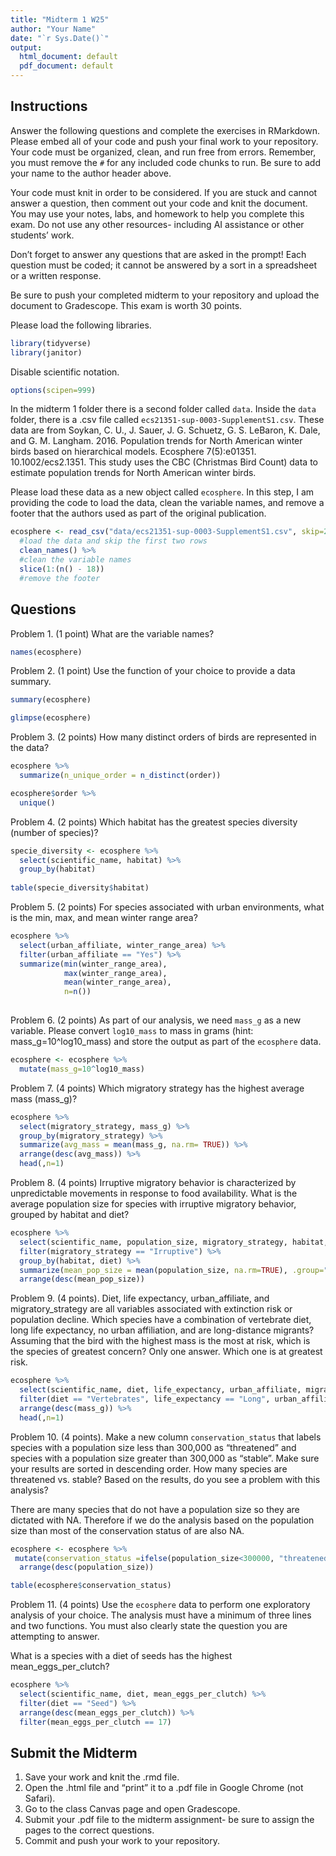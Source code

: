 ```yaml
---
title: "Midterm 1 W25"
author: "Your Name"
date: "`r Sys.Date()`"
output:
  html_document: default
  pdf_document: default
---
```


## Instructions
Answer the following questions and complete the exercises in RMarkdown. Please embed all of your code and push your final work to your repository. Your code must be organized, clean, and run free from errors. Remember, you must remove the `#` for any included code chunks to run. Be sure to add your name to the author header above. 

Your code must knit in order to be considered. If you are stuck and cannot answer a question, then comment out your code and knit the document. You may use your notes, labs, and homework to help you complete this exam. Do not use any other resources- including AI assistance or other students' work.  

Don't forget to answer any questions that are asked in the prompt! Each question must be coded; it cannot be answered by a sort in a spreadsheet or a written response.  

Be sure to push your completed midterm to your repository and upload the document to Gradescope. This exam is worth 30 points. 

Please load the following libraries.
```r
library(tidyverse)
library(janitor)
```

Disable scientific notation.
```r
options(scipen=999)
```

In the midterm 1 folder there is a second folder called `data`. Inside the `data` folder, there is a .csv file called `ecs21351-sup-0003-SupplementS1.csv`. These data are from Soykan, C. U., J. Sauer, J. G. Schuetz, G. S. LeBaron, K. Dale, and G. M. Langham. 2016. Population trends for North American winter birds based on hierarchical models. Ecosphere 7(5):e01351. 10.1002/ecs2.1351. This study uses the CBC (Christmas Bird Count) data to estimate population trends for North American winter birds.  

Please load these data as a new object called `ecosphere`. In this step, I am providing the code to load the data, clean the variable names, and remove a footer that the authors used as part of the original publication.
```r
ecosphere <- read_csv("data/ecs21351-sup-0003-SupplementS1.csv", skip=2) %>%
  #load the data and skip the first two rows
  clean_names() %>%
  #clean the variable names
  slice(1:(n() - 18)) 
  #remove the footer
```

## Questions
Problem 1. (1 point) What are the variable names?

```r
names(ecosphere)
```


Problem 2. (1 point) Use the function of your choice to provide a data summary.

```r
summary(ecosphere)
```

```r
glimpse(ecosphere)
```

Problem 3. (2 points) How many distinct orders of birds are represented in the data?

```r
ecosphere %>% 
  summarize(n_unique_order = n_distinct(order))
```
```r
ecosphere$order %>% 
  unique()
```


Problem 4. (2 points) Which habitat has the greatest species diversity (number of species)?

```r
specie_diversity <- ecosphere %>% 
  select(scientific_name, habitat) %>% 
  group_by(habitat)
  
table(specie_diversity$habitat)
```


Problem 5. (2 points) For species associated with urban environments, what is the min, max, and mean winter range area?

```r
ecosphere %>% 
  select(urban_affiliate, winter_range_area) %>% 
  filter(urban_affiliate == "Yes") %>% 
  summarize(min(winter_range_area),
            max(winter_range_area),
            mean(winter_range_area),
            n=n())
  
```


Problem 6. (2 points) As part of our analysis, we need `mass_g` as a new variable. Please convert `log10_mass` to mass in grams (hint: mass_g=10^log10_mass) and store the output as part of the `ecosphere` data.

```r
ecosphere <- ecosphere %>% 
  mutate(mass_g=10^log10_mass)
```


Problem 7. (4 points) Which migratory strategy has the highest average mass (mass_g)?  

```r
ecosphere %>% 
  select(migratory_strategy, mass_g) %>% 
  group_by(migratory_strategy) %>% 
  summarize(avg_mass = mean(mass_g, na.rm= TRUE)) %>% 
  arrange(desc(avg_mass)) %>% 
  head(,n=1)
```


Problem 8. (4 points) Irruptive migratory behavior is characterized by unpredictable movements in response to food availability. What is the average population size for species with irruptive migratory behavior, grouped by habitat and diet?

```r
ecosphere %>% 
  select(scientific_name, population_size, migratory_strategy, habitat, diet) %>% 
  filter(migratory_strategy == "Irruptive") %>% 
  group_by(habitat, diet) %>% 
  summarize(mean_pop_size = mean(population_size, na.rm=TRUE), .group="drop") %>% 
  arrange(desc(mean_pop_size))
```


Problem 9. (4 points). Diet, life expectancy, urban_affiliate, and migratory_strategy are all variables associated with extinction risk or population decline. Which species have a combination of vertebrate diet, long life expectancy, no urban affiliation, and are long-distance migrants? Assuming that the bird with the highest mass is the most at risk, which is the species of greatest concern? Only one answer. Which one is at greatest risk.


```r
ecosphere %>% 
  select(scientific_name, diet, life_expectancy, urban_affiliate, migratory_strategy, mass_g)  %>% 
  filter(diet == "Vertebrates", life_expectancy == "Long", urban_affiliate == "No", migratory_strategy == "Long") %>% 
  arrange(desc(mass_g)) %>% 
  head(,n=1)
```


Problem 10. (4 points). Make a new column `conservation_status` that labels species with a population size less than 300,000 as "threatened" and species with a population size greater than 300,000 as "stable". Make sure your results are sorted in descending order. How many species are threatened vs. stable? Based on the results, do you see a problem with this analysis?  

There are many species that do not have a population size so they are dictated with NA. Therefore if we do the analysis based on the population size than most of the conservation status of are also NA.

```r
ecosphere <- ecosphere %>% 
 mutate(conservation_status =ifelse(population_size<300000, "threatened", "stable")) %>% 
  arrange(desc(population_size))
```

```r
table(ecosphere$conservation_status)
```


Problem 11. (4 points) Use the `ecosphere` data to perform one exploratory analysis of your choice. The analysis must have a minimum of three lines and two functions. You must also clearly state the question you are attempting to answer.

What is a species with a diet of seeds has the highest mean_eggs_per_clutch?

```r
ecosphere %>% 
  select(scientific_name, diet, mean_eggs_per_clutch) %>% 
  filter(diet == "Seed") %>% 
  arrange(desc(mean_eggs_per_clutch)) %>% 
  filter(mean_eggs_per_clutch == 17)
```


## Submit the Midterm
1. Save your work and knit the .rmd file.  
2. Open the .html file and "print" it to a .pdf file in Google Chrome (not Safari).    
3. Go to the class Canvas page and open Gradescope.  
4. Submit your .pdf file to the midterm assignment- be sure to assign the pages to the correct questions.  
5. Commit and push your work to your repository. 